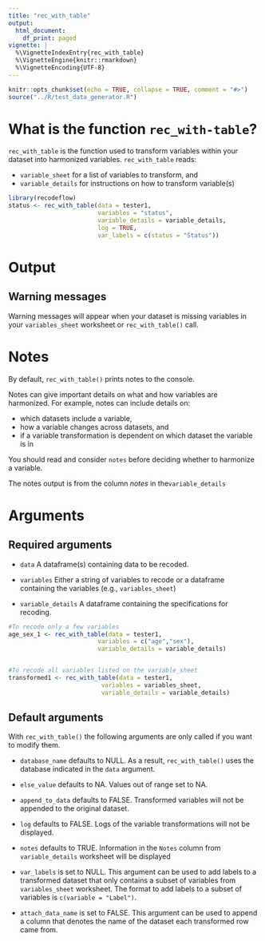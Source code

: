 ```yaml
---
title: "rec_with_table"
output:
  html_document:
    df_print: paged
vignette: |
  %\VignetteIndexEntry{rec_with_table}
  %\VignetteEngine{knitr::rmarkdown} 
  %\VignetteEncoding{UTF-8}
---
```


```r
knitr::opts_chunk$set(echo = TRUE, collapse = TRUE, comment = "#>")
source("../R/test_data_generator.R")
```


# What is the function `rec_with-table`?

`rec_with_table` is the function used to transform variables within your dataset into harmonized variables. `rec_with_table` reads:

- `variable_sheet` for a list of variables to transform, and
- `variable_details` for instructions on how to transform variable(s)

```r
library(recodeflow)
status <- rec_with_table(data = tester1, 
                         variables = "status", 
                         variable_details = variable_details,
                         log = TRUE,
                         var_labels = c(status = "Status"))
```

# Output

## Warning messages

Warning messages will appear when your dataset is missing variables in your
`variables_sheet` worksheet or `rec_with_table()` call.

# Notes

By default, `rec_with_table()` prints notes to the console.

Notes can give important details on what and how variables are harmonized. For example, notes can include details on:

- which datasets include a variable,
- how a variable changes across datasets, and 
- if a variable transformation is dependent on which dataset the variable is in

You should read and consider `notes` before deciding whether to harmonize a variable.

The notes output is from the column *notes* in the`variable_details` 

# Arguments 

## Required arguments

- `data` A dataframe(s) containing data to be recoded. 

- `variables` Either a string of variables to recode or a dataframe containing the variables (e.g., `variables_sheet`)

- `variable_details` A dataframe containing the specifications for recoding. 

```r
#To recode only a few variables
age_sex_1 <- rec_with_table(data = tester1, 
                         variables = c("age","sex"),
                         variable_details = variable_details)


#To recode all variables listed on the variable_sheet
transformed1 <- rec_with_table(data = tester1,
                          variables = variables_sheet,
                          variable_details = variable_details)
```

## Default arguments

With `rec_with_table()` the following arguments are only called if you want to modify them.

- `database_name` defaults to NULL. As a result, `rec_with_table()` uses the
  database indicated in the `data` argument.
  
- `else_value` defaults to NA. Values out of range set to NA.

- `append_to_data` defaults to FALSE. Transformed variables will not be appended
  to the original dataset.
  
- `log` defaults to FALSE. Logs of the variable transformations will not be
  displayed.
  
- `notes` defaults to TRUE. Information in the `Notes` column from
  `variable_details` worksheet will be displayed
  
- `var_labels` is set to NULL. This argument can be used to add labels to a
  transformed dataset that only contains a subset of variables from
  `variables_sheet` worksheet. The format to add labels to a subset of variables is
  `c(variable = "Label")`.
  
- `attach_data_name` is set to FALSE. This argument can be used to append a
  column that denotes the name of the dataset each transformed row came from.



